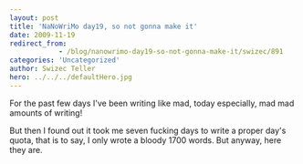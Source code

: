 ```yaml
---
layout: post
title: 'NaNoWriMo day19, so not gonna make it'
date: 2009-11-19
redirect_from: 
            - /blog/nanowrimo-day19-so-not-gonna-make-it/swizec/891
categories: 'Uncategorized'
author: Swizec Teller
hero: ../../../defaultHero.jpg
---
```

For the past few days I've been writing like mad, today especially, mad mad amounts of writing!



But then I found out it took me seven fucking days to write a proper day's quota, that is to say, I only wrote a bloody 1700 words. But anyway, here they are.



>